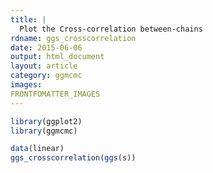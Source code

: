 ---
title: |
  Plot the Cross-correlation between-chains
rdname: ggs_crosscorrelation
date: 2015-06-06
output: html_document
layout: article
category: ggmcmc
images:
FRONTFOMATTER_IMAGES
---

```{r, echo = FALSE, message = FALSE}
library(ggplot2)
library(ggmcmc)
```

```{r ggs_crosscorrelation, cache = TRUE}
data(linear)
ggs_crosscorrelation(ggs(s))



```